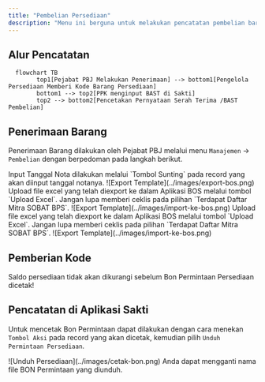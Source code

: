 ```yaml
---
title: "Pembelian Persediaan"
description: "Menu ini berguna untuk melakukan pencatatan pembelian barang persediaan"
---
```


## Alur Pencatatan

```mermaid
  flowchart TB
        top1[Pejabat PBJ Melakukan Penerimaan] --> bottom1[Pengelola Persediaan Memberi Kode Barang Persediaan]
        bottom1 --> top2[PPK menginput BAST di Sakti]
        top2 --> bottom2[Pencetakan Pernyataan Serah Terima /BAST Pembelian]
```

## Penerimaan Barang

Penerimaan Barang dilakukan oleh Pejabat PBJ melalui menu `Manajemen` -> `Pembelian` dengan berpedoman pada langkah berikut.

<Steps>
  <Step title="Menginput Tanggal Nota">
    Input Tanggal Nota dilakukan melalui `Tombol Sunting` pada record yang akan diinput tanggal notanya.
    <Frame caption="Input Tanggal Nota">
        ![Export Template](../images/export-bos.png)
    </Frame>
  </Step>
  <Step title="Melengkapi Rincain Barang Yang Diterima">
    Upload file excel yang telah diexport ke dalam Aplikasi BOS melalui tombol `Upload Excel`. Jangan lupa memberi ceklis pada pilihan `Terdapat Daftar Mitra SOBAT BPS`.
        <Frame caption="Import pada Aplikasi BOS">
        ![Export Template](../images/import-ke-bos.png)
    </Frame>
  </Step>
    <Step title="Menandai Bahwa Barang Telah Diterima">
    Upload file excel yang telah diexport ke dalam Aplikasi BOS melalui tombol `Upload Excel`. Jangan lupa memberi ceklis pada pilihan `Terdapat Daftar Mitra SOBAT BPS`.
        <Frame caption="Import pada Aplikasi BOS">
        ![Export Template](../images/import-ke-bos.png)
    </Frame>
  </Step>
</Steps>



## Pemberian Kode
<Warning>
    Saldo persediaan tidak akan dikurangi sebelum Bon Permintaan Persediaan dicetak!
</Warning>

## Pencatatan di Aplikasi Sakti


Untuk mencetak Bon Permintaan dapat dilakukan dengan cara menekan `Tombol Aksi` pada record yang akan dicetak, kemudian pilih `Unduh Permintaan Persediaan`.

<Frame caption="Tampilan Cetak Permintaan Persediaan">
    ![Unduh Persediaan](../images/cetak-bon.png)
</Frame>

<Tip>
    Anda dapat mengganti nama file BON Permintaan yang diunduh.
</Tip>


